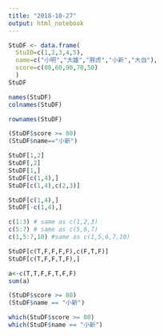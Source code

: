 ```yaml
---
title: "2018-10-27"
output: html_notebook
---
```

```r
StuDF <- data.frame(
  StuID=c(1,2,3,4,5),
  name=c("小明","大雄","胖虎","小新","大白"),
  score=c(80,60,90,70,50)
  )
StuDF 
```

```r
names(StuDF) 
colnames(StuDF)
```

```r
rownames(StuDF)
```

```r
(StuDF$score >= 80)
(StuDF$name=="小新")
```

```r
StuDF[1,2]
StuDF[,2]
StuDF[1,]
StuDF[c(1,4),]
StuDF[c(1,4),c(2,3)]
```

```r
StuDF[c(1,4),]
StuDF[-c(1,4),]
```

```r
c(1:3) # same as c(1,2,3)
c(5:7) # same as c(5,6,7)
c(1,5:7,10) #same as c(1,5,6,7,10)
```

```r
StuDF[c(T,F,F,F,F),c(F,T,F)]
StuDF[c(T,F,F,T,F),]
```

```r
a<-c(T,T,F,F,T,F,F)
sum(a)
```

```r
(StuDF$score >= 80)
(StuDF$name == "小新")

```

```r
which(StuDF$score >= 80)
which(StuDF$name == "小新")
```


